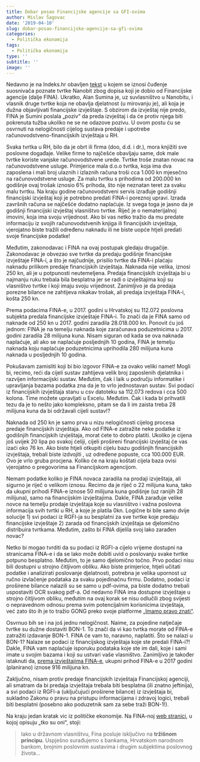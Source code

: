 ```yaml
---
title: Dobar posao Financijske agencije sa GFI-ovima
author: Mislav Šagovac
date: '2019-04-10'
slug: dobar-posao-financijske-agencije-sa-gfi-ovima
categories:
  - Politička ekonomija
tags:
  - Politička ekonomija
type: ''
subtitle: ''
image: ''
---
```



Nedavno je na Indeks.hr obavljen [tekst](://www.index.hr/vijesti/clanak/fina-prijavila-suosnivaca-nanobita-on-u-soku-nevjerojatno-cime-se-uhljebi-bave/2074587.aspx) u kojem se iznosi čuđenje suosnivača poznate tvrtke  Nanobit zbog dopisa koji je dobio od Financijske agencije (dalje FINA).  Ukratko, Alan Sumina je, uz suvlasništvo u Nanobitu, i vlasnik druge tvrtke koja ne obavlja djelatnost  (u mirovanju je), ali koja je dužna objavljivati financijske izvještaje. S obzirom da izvještaj nije predo, FINA je Sumini poslala „poziv“ da preda izvještaj i da će protiv njega biti pokrenuta tužba ukoliko ne se ne odazove pozivu.  U ovom postu ću se osvrnuti na  nelogičnosti cijelog sustava predaje i upotrebe računovodstveno-financijskih izvještaja u RH.  

Svaka tvrtka u RH, bilo da je obrt ili firma (doo, d.d. i dr.), mora knjižiti sve poslovne događaje. Velike firme to najčešće obavljaju same, dok male tvrtke koriste vanjske računovodstvene urede. Tvrtke troše znatan novac na računovodstvene usluge. Primjerice mala d.o.o tvrtka, koja ima dva zaposlena i mali broj ulaznih i izlaznih računa troši cca 1.000 kn mjesečno na računovodstvene usluge. Za malu tvrtku s prihodima od 200.000 kn godišnje ovaj trošak iznosio 6% prihoda, što nije neznatan teret za svaku malu tvrtku. Na kraju godine računovodstveni servis izrađuje godišnji financijski izvještaj koji je potrebno predati FINA-i  poreznoj upravi. Izrada završnih računa se najčešće dodatno naplaćuje. Iz svega toga je jasno da je godišnji financijski izvještaj vlasništvo tvrtke. Riječ je o nematerijalnoj imovini, koja ima svoju vrijednost. Ako bi vas netko tražio da mu predate informaciju iz svojih računovodstvenih knjiga ili financijskih izvještaja, vjerojatno biste tražili određenu naknadu ili ne biste uopće htjeli predati svoje financijske podatke!

Međutim, zakonodavac i FINA na ovaj postupak gledaju drugačije. Zakonodavac je obvezao sve tvrtke da predaju godišnje financijske izvještaje FINA-i, a  što je najčudnije, prisilio tvrtke da FINA-i plaćaju naknadu prilikom predaje financijskih izvještaja. Naknada nije velika, iznosi 250 kn, ali je u potpunosti neutemeljena. Predaja financijskih izvještaja bi u najmanju ruku trebala bila besplatna jer se radi o izvještajima koji su vlasništvo tvrtke i koji imaju svoju vrijednost. Zanimljivo je da predaja porezne bilance ne zahtijeva nikakav trošak, ali predaja izvještaja FINA-i, košta 250 kn. 

Prema podacima FINA-e, u 2017. godini u Hrvatskoj su 112.072 poslovna subjekta predala financijske izvještaje FINA-i. To znači da je FINA samo od naknade od 250 kn u 2017. godini zaradila 28.018.000 kn. Ponovit ću još jednom: FINA je na temelju naknada koje zaračunava poduzetnicima u 2017. godini zaradila 28 milijuna kuna. Nisam siguran od kada se ova naknada naplaćuje, ali ako  se naplaćuje posljednjih 10 godina, FINA je temelju naknada koju naplaćuje poduzetnicima uprihodila  280 milijuna kuna naknada u posljednjih 10 godina.  

Pokušavam zamisliti koji bi bio izgovor FINA-e za ovako veliki namet! Mogli bi, recimo, reći da cijeli sustav zahtijeva velik broj zaposlenih  djelatnika i razvijen informacijski sustav. Međutim, čak i laik u području informatike i upravljanja bazama podatka zna da je to vrlo jednostavan sustav. Svi podaci iz financijskih izvještaja stanu u csv datoteku sa 112.073 redova  i cca 500 kolona. Time možete upravljati u Excelu. Međutim. Čak i kada bi prihvatili tezu da je to nešto jako kompleksno, pitam se da li im zaista treba 28 milijuna kuna da bi održavali cijeli sustav!?

Naknada od 250 kn je samo prva u nizu nelogičnosti cijelog procesa predaje financijskih izvještaja. Ako od FINA-e zatražite neke podatke iz godišnjih financijskih izvještaja, morat ćete to dobro platiti. Ukoliko je cijena još uvijek 20 lipa po svakoj ćeliji,  cijeli  prošireni financijski izvještaj će vas izaći oko 76 kn. Ako biste htjeli otkupiti cijelu bazu godišnjih financijskih izvještaja, trebali biste izdvojiti , uz određene popuste, cca 100.000 EUR. Ovo je vrlo gruba procjena. Koliko će na kraju koštati cijela baza ovisi vjerojatno o pregovorima sa Financijskom agencijom. 

Nemam podatke koliko je FINA novaca zaradila na prodaji izvještaja, ali sigurno je riječ o velikom iznosu. Recimo da je riječ o 22 milijuna kuna, tako da ukupni prihodi FINA-e iznose 50 milijuna kuna godišnje (uz ranijih 28 milijuna), samo na financijskim izvještajima. Dakle, FINA zarađuje velike novce na temelju prodaje izvještaja koje su vlasništvo i važna poslovna informacija svih tvrtki u RH, a koje je platila 0kn. Logične bi bile samo dvije solucije 1) svi podaci iz RGFI-ja su besplatni za sve tvrtke koje predaju financijske izvještaje 2) zarada od financijskih izvještaja se djelomično distribuira tvrtkama. Međutim, zašto bi FINA dijelila svoj lako zarađen novac?

Netko bi mogao tvrditi da su podaci iz RGFI-a cijelo vrijeme dostupni na stranicama FINA-e i da se lako može dobiti uvid o poslovanju svake tvrtke potpuno besplatno. Međutim, to je samo djelomično točno. Prvo podaci nisu bili dostupni u strojno čitljivom obliku. Ako biste primjerice, htjeli učitati podatke i analizirati poslovanje djelatnosti, potrebna je velika upornost uz ručno izvlačenje podataka za svaku pojedinačnu firmu. Dodatno, podaci iz proširene bilance nalazili su se samo u pdf-ovima, pa biste dodatno trebali uspostaviti OCR svakog pdf-a. Od nedavno FINA ima dostupne izvještaje u strojno čitljivom obliku, međutim na ovaj korak se nisu odlučili zbog svijesti o nepravednom odnosu prema svim potencijalnim korisnicima izvještaja,  već zato što ih je to tražio GONG preko svoje platforme [„Imamo pravo znati“]( https://imamopravoznati.org/request/registar_godisnjih_financijskih#comment-2418).

Osvrnuo bih se i na još jednu nelogičnost. Naime, za pojedine natječaje tvrtke su dužne dostaviti BON-1. To znači da vi kao tvrtka morate od FINA-e zatražiti izdavanje BON-1. FINA će vam to, naravno, naplatiti. Što se nalazi u BON-1? Nalaze se podaci iz financijskog izvještaja koje ste  predali FINA-i?! Dakle, FINA vam naplaćuje isporuku podataka koje ste im dali, koje i sami imate u svojim bazama i koji su ustvari vaše vlasništvo. Zanimljivo je također istaknuti da, [prema izvještajima FINA-e]( https://www.fina.hr/documents/52450/83565/Fina_GIop_2017.pdf/deee274e-1119-7d37-6825-2fd39f5418ef), ukupni prihod FINA-e u 2017 godini (planirano) iznose 916 milijuna kn. 

Zaključno, nisam protiv predaje financijskih izvještaja Financijskoj agenciji, ali smatram da bi predaja izvještaja trebala biti besplatna (ili znatno jeftinija), a svi podaci iz RGFI-a (uključujući proširene bilance) iz izvještaja bi, sukladno Zakonu o pravu na pristupu informacijama i zdravoj logici, trebali biti besplatni (posebno ako poduzetnik sam za sebe traži BON-1!).

Na kraju jedan kratak vic iz političke ekonomije. Na FINA-noj [web stranici](https://www.fina.hr/tko-smo), u kojoj opisuju „tko su oni“, stoji:

> Iako u državnom vlasništvu, Fina posluje isključivo na **tržišnom principu**. Uspješno surađujemo s bankama, Hrvatskom narodnom bankom, brojnim poslovnim sustavima i drugim subjektima poslovnog života…

